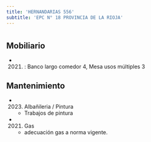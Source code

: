 ```yaml
---
title: 'HERNANDARIAS 556'
subtitle: 'EPC N° 18 PROVINCIA DE LA RIOJA'
---
```


#


## Mobiliario

*  (2021) : Banco largo comedor 4, Mesa usos múltiples 3 





## Mantenimiento

*  (2023) Albañileria / Pintura 
    + Trabajos de pintura

*  (2021) Gas 
    + adecuación gas a norma vigente.




